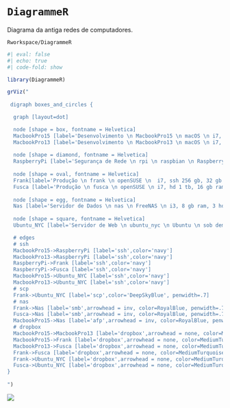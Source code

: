 
# `DiagrammeR`

Diagrama da antiga redes de computadores.

`Rworkspace/DiagrammeR`

```r
#| eval: false 
#| echo: true
#| code-fold: show

library(DiagrammeR)

grViz("
      
 digraph boxes_and_circles {

  graph [layout=dot]

  node [shape = box, fontname = Helvetica]
  MacbookPro15 [label='Desenvolvimento \n MacbookPro15 \n macOS \n i7, ssh 256 gb, 16 gb ram'];
  MacbookPro13 [label='Desenvolvimento \n MacbookPro13 \n macOS \n i7, ssh 256 gb + hd 750 gb, 16 gb ram']
  
  node [shape = diamond, fontname = Helvetica]
  RaspberryPi [label='Segurança de Rede \n rpi \n raspbian \n Raspberry Pi 2']
  
  node [shape = oval, fontname = Helvetica]
  Frank[label='Produção \n frank \n openSUSE \n  i7, ssh 256 gb, 32 gb ram'];
  Fusca [label='Produção \n fusca \n openSUSE \n i7, hd 1 tb, 16 gb ram']
  
  node [shape = egg, fontname = Helvetica]
  Nas [label='Servidor de Dados \n nas \n FreeNAS \n i3, 8 gb ram, 3 hds 2 tb em raidz']
  
  node [shape = square, fontname = Helvetica]
  Ubuntu_NYC [label='Servidor de Web \n ubuntu_nyc \n Ubuntu \n sob demanda \n DigitalOcean']

  # edges
  # ssh
  MacbookPro15->RaspberryPi [label='ssh',color='navy']
  MacbookPro13->RaspberryPi [label='ssh',color='navy']
  RaspberryPi->Frank [label='ssh',color='navy']
  RaspberryPi->Fusca [label='ssh',color='navy']
  MacbookPro15->Ubuntu_NYC [label='ssh',color='navy']
  MacbookPro13->Ubuntu_NYC [label='ssh',color='navy']
  # scp
  Frank->Ubuntu_NYC [label='scp',color='DeepSkyBlue', penwidth=.7]
  # nas
  Frank->Nas [label='smb',arrowhead = inv, color=RoyalBlue, penwidth=.7]
  Fusca->Nas [label='smb',arrowhead = inv, color=RoyalBlue, penwidth=.7]
  MacbookPro15->Nas [label='afp',arrowhead = inv, color=RoyalBlue, penwidth=.7]
  # dropbox
  MacbookPro15->MacbookPro13 [label='dropbox',arrowhead = none, color=MediumTurquoise, penwidth=.7]
  MacbookPro15->Frank [label='dropbox',arrowhead = none, color=MediumTurquoise, penwidth=.7]
  MacbookPro13->Fusca [label='dropbox',arrowhead = none, color=MediumTurquoise, penwidth=.7]
  Frank->Fusca [label='dropbox',arrowhead = none, color=MediumTurquoise, penwidth=.7]
  Frank->Ubuntu_NYC [label='dropbox',arrowhead = none, color=MediumTurquoise, penwidth=.7]
  Fusca->Ubuntu_NYC [label='dropbox',arrowhead = none, color=MediumTurquoise, penwidth=.7]
}
      
")
```

![](images/diagrammerR.png)

